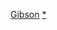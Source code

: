 {{US county navigation box
| template_name = 吉布森縣 (印地安納州)
| collapse_state = 
| listclass = hlist
| county = 吉布森縣
| state = 印地安納州

| map_image = Map of Indiana highlighting Gibson County.svg
| map_caption = 
| map_size = 100x100

| seat = 普林斯頓

| title1 = [[都市]]
| body1 = 
* [[普林斯頓 (印地安納州)|普林斯頓]]
*[[奧克蘭城 (印地安納州)|奧克蘭城]]

| title2 = [[鎮|市鎮]]
| body2  = 
*[[布蘭奇堡 (印地安納州)|布蘭奇堡]]
*[[弗朗西斯科 (印地安納州)|弗朗西斯科]]
*[[豪布施塔特 (印地安納州)|豪布施塔特]]
*[[黑澤爾頓 (印地安納州)|黑澤爾頓]]
*[[麥基 (印地安納州)|麥基]]
* [[欧文斯维尔 (印第安纳州)|歐文斯維爾]]
*[[帕托卡 (印地安納州)|帕托卡]]
*[[薩默維爾 (印地安納州)|薩默維爾]]

| title3 = [[行政鎮區]]
| body3  =
*[[巴頓鎮區 (印地安納州吉布森縣)|巴頓]]
*[[森特鎮區 (印地安納州吉布森縣)|森特]]
*[[哥倫比亞鎮區 (印地安納州吉布森縣)|哥倫比亞]]
*[[約翰遜鎮區 (印地安納州吉布森縣)|約翰遜]]
*[[蒙哥馬利鎮區 (印地安納州吉布森縣)|蒙哥馬利]]
*[[帕托卡鎮區 (印地安納州吉布森縣)|帕托卡]]
*[[尤尼昂鎮區 (印地安納州吉布森縣)|尤尼昂]]
*[[沃巴什鎮區 (印地安納州吉布森縣)|沃巴什]]
*[[華盛頓鎮區 (印地安納州吉布森縣)|華盛頓]]
*[[懷特里弗鎮區 (印地安納州吉布森縣)|懷特里弗]]

| title4 =  [[非建制地區]]
| body4 = 
*[[鮑德溫高地 (印地安納州)|鮑德溫高地]]
*[[巴克斯金 (印地安納州)|巴克斯金]]
*[[克勞利維爾 (印地安納州)|克勞利維爾]]
*[[棟古拉 (印地安納州)|棟古拉]]
*[[道格拉斯 (印地安納州)|道格拉斯]]
*[[德勒姆 (印地安納州吉布森縣)|德勒姆]]
*[[東芒特卡梅爾 (印地安納州)|東芒特卡梅爾]]
*[[吉羅 (印地安納州)|吉羅]]
*[[加德傑爾 (印地安納州)|加德傑爾]]
*[[約翰遜 (印地安納州)|約翰遜]]
*[[金 (印地安納州)|金]]
*[[萊爾斯站 (印地安納州)|萊爾斯站]]
*[[麥加里 (印地安納州)|麥加里]]
*[[芒特奧林巴斯 (印地安納州)|芒特奧林巴斯]]
*[[芒茨 (印地安納州)|芒茨]]
*[[奧茨維爾 (印地安納州)|奧茨維爾]]‡
*[[聖詹姆斯 (印地安納州)|聖詹姆斯]]
*[[斯凱爾頓 (印地安納州)|斯凱爾頓]]
*[[斯內克倫 (印地安納州吉布森縣)|斯內克倫]]
*[[沃倫頓 (印地安納州吉布森縣)|沃倫頓]]
*[[惠靈 (印地安納州吉布森縣)|惠靈]]
*[[懷特里弗 (印地安納州)|懷特里弗]]

| title5 = [[鬼鎮]]
| body5 = 
* [[吉布森港 (印地安納州)|吉布森港]]

| title6 = 備註
| body6 = ‡跨縣聚居地

}}<noinclude>
[[Category:印第安納州縣份導航模板|Gibson]]
[[Category:吉布森縣 (印第安納州)|*]]
</noinclude>